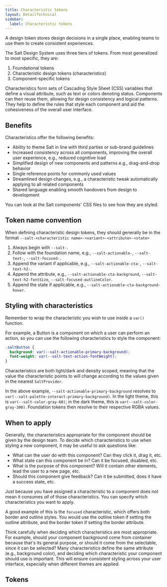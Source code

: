 ```yaml
---
title: Characteristic tokens
layout: DetailTechnical
sidebar:
  label: Characteristic tokens
---
```


A design token stores design decisions in a single place, enabling teams to use them to create consistent experiences.

The Salt Design System uses three tiers of tokens. From most generalized to most specific, they are:

1. Foundational tokens
2. Characteristic design tokens (characteristics)
3. Component-specific tokens

Characteristics form sets of Cascading Style Sheet (CSS) variables that define a visual attribute, such as text or colors denoting status. Components can then reuse them, allowing for design consistency and logical patterns. They help to define the rules that style each component and aid the cohesiveness of the overall user interface.

## Benefits

Characteristics offer the following benefits:

- Ability to theme Salt in line with third parties or sub-brand guidelines
- Increased consistency across all components, improving the overall user experience, e.g., reduced cognitive load
- Simplified design of new components and patterns e.g., drag-and-drop behavior
- Single reference points for commonly used values
- Streamlined design changes, e.g., a characteristic tweak automatically applying to all related components
- Shared language enabling smooth handovers from design to development

You can look at the Salt components' CSS files to see how they are styled.

## Token name convention

When defining characteristic design tokens, they should generally be in the format `--salt-<characteristic name>-<variant>-<attribute>-<state>`

1. Always begin with `--salt-`.
2. Follow with the foundation name, e.g., `--salt-actionable-`, `--salt-text-`, `--salt-focused-`.
3. Append the variant if applicable, e.g., `--salt-actionable-cta-`, `--salt-text-h2-`.
4. Append the attribute, e.g., `--salt-actionable-cta-background`, `--salt-text-h2-fontSize`, `--salt-focused-outlineColor`.
5. Append the state if applicable, e.g., `--salt-actionable-cta-background-hover`.

## Styling with characteristics

Remember to wrap the characteristic you wish to use inside a `var()` function.

For example, a Button is a component on which a user can perform an action, so you can use the following characteristics to style the component:

```css
.saltButton {
  background: var(--salt-actionable-primary-background);
  font-weight: var(--salt-text-action-fontWeight);
}
```

Characteristics are both light/dark and density scoped, meaning that the value the characteristic points to will change according to the values given in the nearest `SaltProvider`.

In the above example, `--salt-actionable-primary-background` resolves to `var(--salt-palette-interact-primary-background)`. In the light theme, this is `var(--salt-color-gray-60)`; in the dark theme, this is `var(--salt-color-gray-300)`. Foundation tokens then resolve to their respective RGBA values.

## When to apply

Generally, the characteristics appropriate for the component should be given by the design team. To decide which characteristics to use when styling a new component, it may be useful to ask questions like:

- What can the user do with this component? Can they click it, drag it, etc.
- What state can this component be in? Can it be focused, disabled, etc.
- What is the purpose of this component? Will it contain other elements, lead the user to a new page, etc.
- Should this component give feedback? Can it be submitted, does it have a success state, etc.

Just because you have assigned a characteristic to a component does not mean it consumes _all_ of those characteristics. You can specify which characteristics you want to apply.

A good example of this is the `focused` characteristic, which offers both border and outline styles. You would use the outline token if setting the outline attribute, and the border token if setting the border attribute.

Think carefully when deciding which characteristics are most appropriate. For example, should your component background come from container because that's its general purpose, or should it come from the selectable, since it can be selected? Many characteristics define the same attribute (e.g., background color), and deciding which characteristic your component should use is important. This will ensure consistent styling across your user interface, especially when different themes are applied.

## Tokens

<CSSVariables value="characteristics" />
